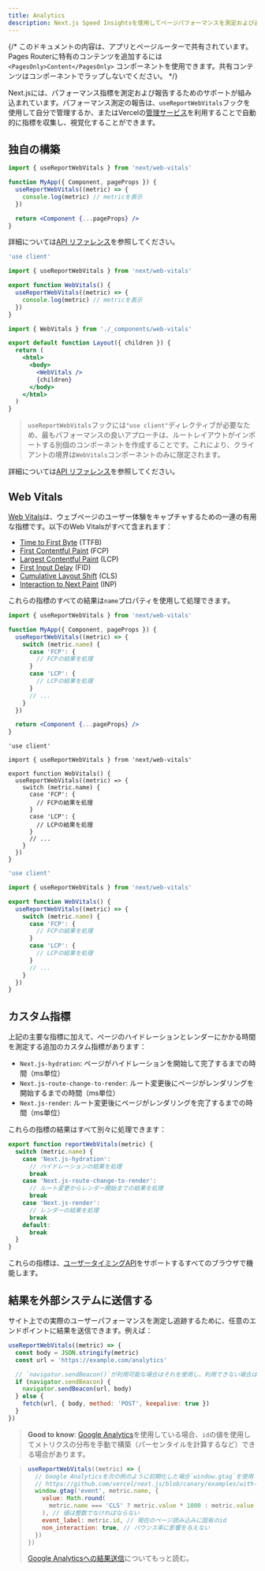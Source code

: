 ```yaml
---
title: Analytics
description: Next.js Speed Insightsを使用してページパフォーマンスを測定および追跡
---
```


{/* このドキュメントの内容は、アプリとページルーターで共有されています。Pages Routerに特有のコンテンツを追加するには `<PagesOnly>Content</PagesOnly>` コンポーネントを使用できます。共有コンテンツはコンポーネントでラップしないでください。 */}

Next.jsには、パフォーマンス指標を測定および報告するためのサポートが組み込まれています。パフォーマンス測定の報告は、`useReportWebVitals`フックを使用して自分で管理するか、またはVercelの[管理サービス](https://vercel.com/analytics?utm_source=next-site&utm_medium=docs&utm_campaign=next-website)を利用することで自動的に指標を収集し、視覚化することができます。

## 独自の構築

<PagesOnly>

```jsx title="pages/_app.js"
import { useReportWebVitals } from 'next/web-vitals'

function MyApp({ Component, pageProps }) {
  useReportWebVitals((metric) => {
    console.log(metric) // metricを表示
  })

  return <Component {...pageProps} />
}
```

詳細については[API リファレンス](/docs/pages/api-reference/functions/use-report-web-vitals)を参照してください。

</PagesOnly>

<AppOnly>

```jsx title="app/_components/web-vitals.js"
'use client'

import { useReportWebVitals } from 'next/web-vitals'

export function WebVitals() {
  useReportWebVitals((metric) => {
    console.log(metric) // metricを表示
  })
}
```

```jsx title="app/layout.js"
import { WebVitals } from './_components/web-vitals'

export default function Layout({ children }) {
  return (
    <html>
      <body>
        <WebVitals />
        {children}
      </body>
    </html>
  )
}
```

> `useReportWebVitals`フックには`"use client"`ディレクティブが必要なため、最もパフォーマンスの良いアプローチは、ルートレイアウトがインポートする別個のコンポーネントを作成することです。これにより、クライアントの境界は`WebVitals`コンポーネントのみに限定されます。

詳細については[API リファレンス](/docs/app/api-reference/functions/use-report-web-vitals)を参照してください。

</AppOnly>

## Web Vitals

[Web Vitals](https://web.dev/vitals/)は、ウェブページのユーザー体験をキャプチャするための一連の有用な指標です。以下のWeb Vitalsがすべて含まれます：

- [Time to First Byte](https://developer.mozilla.org/docs/Glossary/Time_to_first_byte) (TTFB)
- [First Contentful Paint](https://developer.mozilla.org/docs/Glossary/First_contentful_paint) (FCP)
- [Largest Contentful Paint](https://web.dev/lcp/) (LCP)
- [First Input Delay](https://web.dev/fid/) (FID)
- [Cumulative Layout Shift](https://web.dev/cls/) (CLS)
- [Interaction to Next Paint](https://web.dev/inp/) (INP)

これらの指標のすべての結果は`name`プロパティを使用して処理できます。

<PagesOnly>

```jsx title="pages/_app.js"
import { useReportWebVitals } from 'next/web-vitals'

function MyApp({ Component, pageProps }) {
  useReportWebVitals((metric) => {
    switch (metric.name) {
      case 'FCP': {
        // FCPの結果を処理
      }
      case 'LCP': {
        // LCPの結果を処理
      }
      // ...
    }
  })

  return <Component {...pageProps} />
}
```

</PagesOnly>

<AppOnly>

<Tabs>
<TabItem value="tsx" label="TypeScript">

```tsx title="app/_components/web-vitals.tsx" switcher
'use client'

import { useReportWebVitals } from 'next/web-vitals'

export function WebVitals() {
  useReportWebVitals((metric) => {
    switch (metric.name) {
      case 'FCP': {
        // FCPの結果を処理
      }
      case 'LCP': {
        // LCPの結果を処理
      }
      // ...
    }
  })
}
```
</TabItem>
<TabItem value="jsx" label="JavaScript">

```jsx title="app/_components/web-vitals.js" switcher
'use client'

import { useReportWebVitals } from 'next/web-vitals'

export function WebVitals() {
  useReportWebVitals((metric) => {
    switch (metric.name) {
      case 'FCP': {
        // FCPの結果を処理
      }
      case 'LCP': {
        // LCPの結果を処理
      }
      // ...
    }
  })
}
```
</TabItem>
</Tabs>


</AppOnly>

<PagesOnly>

## カスタム指標

上記の主要な指標に加えて、ページのハイドレーションとレンダーにかかる時間を測定する追加のカスタム指標があります：

- `Next.js-hydration`: ページがハイドレーションを開始して完了するまでの時間（ms単位）
- `Next.js-route-change-to-render`: ルート変更後にページがレンダリングを開始するまでの時間（ms単位）
- `Next.js-render`: ルート変更後にページがレンダリングを完了するまでの時間（ms単位）

これらの指標の結果はすべて別々に処理できます：

```js
export function reportWebVitals(metric) {
  switch (metric.name) {
    case 'Next.js-hydration':
      // ハイドレーションの結果を処理
      break
    case 'Next.js-route-change-to-render':
      // ルート変更からレンダー開始までの結果を処理
      break
    case 'Next.js-render':
      // レンダーの結果を処理
      break
    default:
      break
  }
}
```

これらの指標は、[ユーザータイミングAPI](https://caniuse.com/#feat=user-timing)をサポートするすべてのブラウザで機能します。

</PagesOnly>

## 結果を外部システムに送信する

サイト上での実際のユーザーパフォーマンスを測定し追跡するために、任意のエンドポイントに結果を送信できます。例えば：

```js
useReportWebVitals((metric) => {
  const body = JSON.stringify(metric)
  const url = 'https://example.com/analytics'

  // `navigator.sendBeacon()`が利用可能な場合はそれを使用し、利用できない場合は`fetch()`を使用
  if (navigator.sendBeacon) {
    navigator.sendBeacon(url, body)
  } else {
    fetch(url, { body, method: 'POST', keepalive: true })
  }
})
```

> **Good to know**: [Google Analytics](https://analytics.google.com/analytics/web/)を使用している場合、`id`の値を使用してメトリクスの分布を手動で構築（パーセンタイルを計算するなど）できる場合があります。

> ```js
> useReportWebVitals((metric) => {
>   // Google Analyticsを次の例のように初期化した場合`window.gtag`を使用
>   // https://github.com/vercel/next.js/blob/canary/examples/with-google-analytics
>   window.gtag('event', metric.name, {
>     value: Math.round(
>       metric.name === 'CLS' ? metric.value * 1000 : metric.value
>     ), // 値は整数でなければならない
>     event_label: metric.id, // 現在のページ読み込みに固有のid
>     non_interaction: true, // バウンス率に影響を与えない
>   })
> })
> ```
>
> [Google Analyticsへの結果送信](https://github.com/GoogleChrome/web-vitals#send-the-results-to-google-analytics)についてもっと読む。